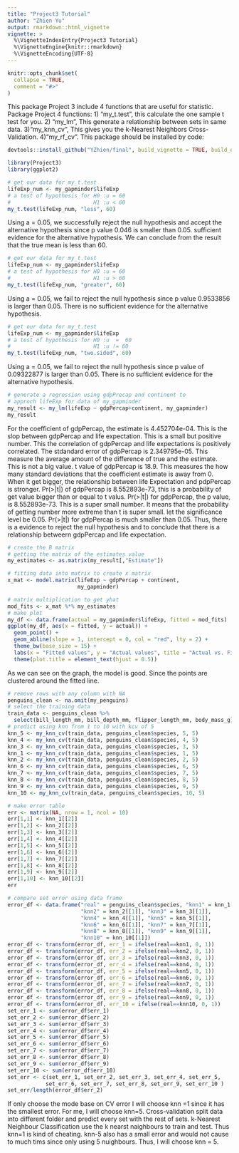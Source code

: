 ```yaml
---
title: "Project3 Tutorial"
author: "Zhien Yu"
output: rmarkdown::html_vignette
vignette: >
  %\VignetteIndexEntry{Project3 Tutorial}
  %\VignetteEngine{knitr::rmarkdown}
  %\VignetteEncoding{UTF-8}
---
```


```r
knitr::opts_chunk$set(
  collapse = TRUE,
  comment = "#>"
)
```

This package Project 3 include 4 functions that are useful for statistic.
Package Project 4 functions:
1) "my_t.test", this calculate the one sample t test for you.
2) "my_lm", This generate a relationship between sets in same data.
3)"my_knn_cv", This gives you the k-Nearest Neighbors Cross-Validation.
4)"my_rf_cv".
This package should be installed by code:
```r
devtools::install_github("YZhien/final", build_vignette = TRUE, build_opts = c())
```

```r
library(Project3)
library(ggplot2)
```

```r
# get our data for my_t.test
lifeExp_num <- my_gapminder$lifeExp
# a test of hypothesis for H0 :u = 60
#                          H1 :u < 60
my_t.test(lifeExp_num, "less", 60)
```
Using a = 0.05, we successfully reject the null hypothesis and accept the alternative hypothesis since p value 0.046 is smaller than 0.05. sufficient evidence for the alternative hypothesis. We can conclude from the result that the true mean is less than 60.

```r
# get our data for my_t.test
lifeExp_num <- my_gapminder$lifeExp
# a test of hypothesis for H0 :u = 60
#                          H1 :u > 60
my_t.test(lifeExp_num, "greater", 60)
```
Using a = 0.05, we fail to reject the null hypothesis since p value 0.9533856 is larger than 0.05. There is no sufficient evidence for the alternative hypothesis.

```r
# get our data for my_t.test
lifeExp_num <- my_gapminder$lifeExp
# a test of hypothesis for H0 :u  =  60
#                          H1 :u != 60
my_t.test(lifeExp_num, "two.sided", 60)
```
Using a = 0.05, we fail to reject the null hypothesis since p value of 0.09322877 is larger than 0.05. There is no sufficient evidence for the alternative hypothesis.

```r
# generate a regression using gdpPrecap and continent to 
# approch lifeExp for data of my_gapminder
my_result <- my_lm(lifeExp ~ gdpPercap+continent, my_gapminder)
my_result
```
For the coefficient of gdpPercap, the estimate is 4.452704e-04. This is the slop between gdpPercap and life expectation. This is a small but positive number. This the correlation of gdpPercap and life expectations is positively correlated. The stdandard error of gdpPercap is 2.349795e-05. This measure the average amount of the difference of true and the estimate. This is not a big value. t value of gdpPercap is 18.9. This measures the how many standard deviations that the coefficient estimate is away from 0. When it get bigger, the relationship between life Expectation and pdpPercap is stronger. Pr(>|t|) of gdpPercap is 8.552893e-73, this is a probability of get value bigger than or equal to t valus. 
Pr(>|t|) for gdpPercap, the p value, is 8.552893e-73. This is a super small number. It means that the probability of getting number more extreme than t is super small. let the significance level be 0.05. Pr(>|t|) for gdpPercap is much smaller than 0.05. Thus, there is a evidence to reject the null hypothesis and to conclude that there is a relationship betweern gdpPercap and life expectation.
```r
# create the B matrix
# getting the matrix of the estimates value 
my_estimates <- as.matrix(my_result[,"Estimate"])

# fitting data into matrix to create x matrix
x_mat <- model.matrix(lifeExp ~ gdpPercap + continent,
                      my_gapminder)

# matrix multiplication to get yhat 
mod_fits <- x_mat %*% my_estimates
# make plot
my_df <- data.frame(actual = my_gapminder$lifeExp, fitted = mod_fits)
ggplot(my_df, aes(x = fitted, y = actual)) +
  geom_point() +
  geom_abline(slope = 1, intercept = 0, col = "red", lty = 2) + 
  theme_bw(base_size = 15) +
  labs(x = "Fitted values", y = "Actual values", title = "Actual vs. Fitted") +
  theme(plot.title = element_text(hjust = 0.5))

```
As we can see on the graph, the model is good. Since the points are clustered around the fitted line. 
```r
# remove rows with any column with NA
penguins_clean <- na.omit(my_penguins)
# select the training data
train_data <- penguins_clean %>% 
  select(bill_length_mm, bill_depth_mm, flipper_length_mm, body_mass_g)
# predict using knn from 1 to 10 with kcv of 5
knn_5 <- my_knn_cv(train_data, penguins_clean$species, 5, 5)
knn_4 <- my_knn_cv(train_data, penguins_clean$species, 4, 5)
knn_3 <- my_knn_cv(train_data, penguins_clean$species, 3, 5)
knn_1 <- my_knn_cv(train_data, penguins_clean$species, 1, 5)
knn_2 <- my_knn_cv(train_data, penguins_clean$species, 2, 5)
knn_6 <- my_knn_cv(train_data, penguins_clean$species, 6, 5)
knn_7 <- my_knn_cv(train_data, penguins_clean$species, 7, 5)
knn_8 <- my_knn_cv(train_data, penguins_clean$species, 8, 5)
knn_9 <- my_knn_cv(train_data, penguins_clean$species, 9, 5)
knn_10 <- my_knn_cv(train_data, penguins_clean$species, 10, 5)

# make error table
err <- matrix(NA, nrow = 1, ncol = 10)
err[1,1] <- knn_1[[2]]
err[1,2] <- knn_2[[2]]
err[1,3] <- knn_3[[2]]
err[1,4] <- knn_4[[2]]
err[1,5] <- knn_5[[2]]
err[1,6] <- knn_6[[2]]
err[1,7] <- knn_7[[2]]
err[1,8] <- knn_8[[2]]
err[1,9] <- knn_9[[2]]
err[1,10] <- knn_10[[2]]
err

# compare set error using data frame
error_df <- data.frame("real" = penguins_clean$species, "knn1" = knn_1[[1]],
                       "knn2" = knn_2[[1]], "knn3" = knn_3[[1]],
                       "knn4" = knn_4[[1]], "knn5" = knn_5[[1]],
                       "knn6" = knn_6[[1]], "knn7" = knn_7[[1]],
                       "knn8" = knn_8[[1]], "knn9" = knn_9[[1]],
                       "knn10" = knn_10[[1]])
error_df <- transform(error_df, err_1 = ifelse(real==knn1, 0, 1))
error_df <- transform(error_df, err_2 = ifelse(real==knn2, 0, 1))
error_df <- transform(error_df, err_3 = ifelse(real==knn3, 0, 1))
error_df <- transform(error_df, err_4 = ifelse(real==knn4, 0, 1))
error_df <- transform(error_df, err_5 = ifelse(real==knn5, 0, 1))
error_df <- transform(error_df, err_6 = ifelse(real==knn6, 0, 1))
error_df <- transform(error_df, err_7 = ifelse(real==knn7, 0, 1))
error_df <- transform(error_df, err_8 = ifelse(real==knn8, 0, 1))
error_df <- transform(error_df, err_9 = ifelse(real==knn9, 0, 1))
error_df <- transform(error_df, err_10 = ifelse(real==knn10, 0, 1))
set_err_1 <- sum(error_df$err_1)
set_err_2 <- sum(error_df$err_2)
set_err_3 <- sum(error_df$err_3)
set_err_4 <- sum(error_df$err_4)
set_err_5 <- sum(error_df$err_5)
set_err_6 <- sum(error_df$err_6)
set_err_7 <- sum(error_df$err_7)
set_err_8 <- sum(error_df$err_8)
set_err_9 <- sum(error_df$err_9)
set_err_10 <- sum(error_df$err_10)
set_err <- c(set_err_1, set_err_2, set_err_3, set_err_4, set_err_5,
            set_err_6, set_err_7, set_err_8, set_err_9, set_err_10 )
set_err/length(error_df$err_2)
```
If only choose the mode base on CV error I will choose knn =1 since it has the smallest error.
For me, I will choose knn=5. 
Cross-validation split data into different folder and predict every set with the rest of sets. k-Nearest Neighbour Classification use the k nearst naighbours to train and test. Thus knn=1 is kind of cheating. knn-5 also has a small error and would not cause to much tims since only using 5 nuighbours. Thus, I will choose knn = 5.
